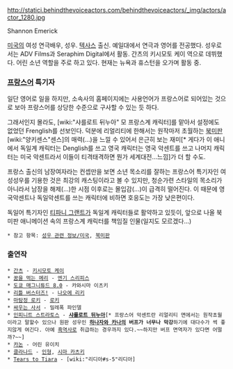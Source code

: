 
http://statici.behindthevoiceactors.com/behindthevoiceactors/_img/actors/actor_1280.jpg


Shannon Emerick 

[[미국]]의 여성 연극배우, 성우. [[텍사스]] 출신. 예일대에서 연극과 영어를 전공했다.
성우로서는 ADV Films과 Seraphim Digital에서 활동. 간츠의 키시모토 케이 역으로 데뷔했다.
어린 소년 역할을 주로 하고 있다.
현재는 뉴욕과 휴스턴을 오가며 활동 중.

=== [[프랑스어]] 특기자 ===
일단 영어로 일을 하지만, 소속사의 홈페이지에는 사용언어가 프랑스어로 되어있는 것으로 보아 프랑스어를 상당한 수준으로 구사할 수 있는 듯 하다.

그래서인지 몰라도, [wiki:"샤를로트 뒤누아" 모 프랑스계 캐릭터]를 맡아서 설정에도 없었던 Frenglish를 선보인다. 덕분에 리얼리티에 한해서는 원작마저 초월하는 [[북미판]][wiki:"양키센스"센스]의 매력(...)을 느낄 수 있어서 은근히 보는 재미[* 게다가 이 애니에서 독일계 캐릭터는 Denglish를 쓰고 영국 캐릭터는 영국 악센트를 쓰고 나머지 캐릭터는 미국 악센트라서 이들이 티격태격하면 뭔가 세계대전...느낌]가 더 할 수도.

프랑스 출신의 남장여자라는 컨셉만을 보면 소년 목소리를 잘하는 프랑스어 특기자인 여성성우를 기용한 것은 최강의 캐스팅이라고 볼 수 있지만, 청순가련 스타일의 목소리가 아니라서 남장을 해제(...)한 시점 이후로는 몰입감(...)이 급격히 떨어진다. 이 때문에 영국악센트나 독일악센트를 쓰는 캐릭터에 비하면 호응도는 가장 낮은편이다.

독일어 특기자인 [[티파니 그랜트]]가 독일계 캐릭터들로 활약하고 있듯이, 앞으로 나올 북미판 애니메이션 속의 프랑스계 캐릭터를 책임질 인물(일지도 모르겠다...)

 * 참고 항목: [[성우 관련 정보/미국]], [[북미판]]

=== 출연작 ===
 * [[간츠]] - [[키시모토 케이]]
 * [[꿈을 먹는 메리]] - [[엔기 스리피스]]
 * [[도쿄 매그니튜드 8.0]] - 카와시마 이츠키
 * [[리틀 버스터즈!]] - [[나오에 리키]]
 * [[마탐정 로키]] - [[로키]]
 * [[싸우는 사서]] - 밀레폭 파인델
 * [[인피니트 스트라토스]] - '''[[샤를로트 뒤누아]]'''[* 프랑스어 악센트란 리얼리티 면에서는 원작초월이라고 말할수 있으나 원판 성우인 '''[[하나자와 카나]]의 버프가 너무나 막강'''하기에 대다수가 썩 좋지않게 여긴다. 아예 [[흑역사]]로 취급하는 경우까지 있다.~~하지만 버프 면역자가 있다면 어떨까?~~]
 * [[카논]] - 어린 유이치
 * [[클라나드]] - [[인형]], [[시마 카츠키]]
 * [[Tears to Tiara]] - [wiki:"리디아#s-5"리디아]
